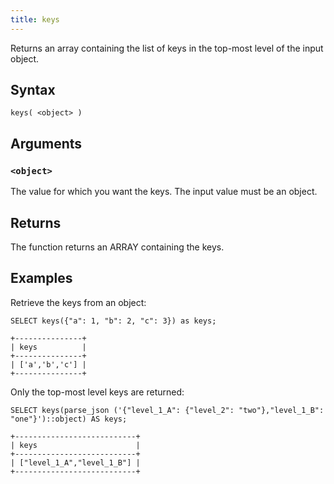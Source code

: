 ```yaml
---
title: keys
---
```


Returns an array containing the list of keys in the top-most level of the input object.

## Syntax

```scopeql
keys( <object> )
```

## Arguments

### `<object>`

The value for which you want the keys. The input value must be an object.

## Returns

The function returns an ARRAY containing the keys.

## Examples

Retrieve the keys from an object:

```scopeql
SELECT keys({"a": 1, "b": 2, "c": 3}) as keys;
```

```
+---------------+
| keys          |
+---------------+
| ['a','b','c'] |
+---------------+
```

Only the top-most level keys are returned:

```scopeql
SELECT keys(parse_json ('{"level_1_A": {"level_2": "two"},"level_1_B": "one"}')::object) AS keys;
```

```
+---------------------------+
| keys                      |
+---------------------------+
| ["level_1_A","level_1_B"] |
+---------------------------+
```
